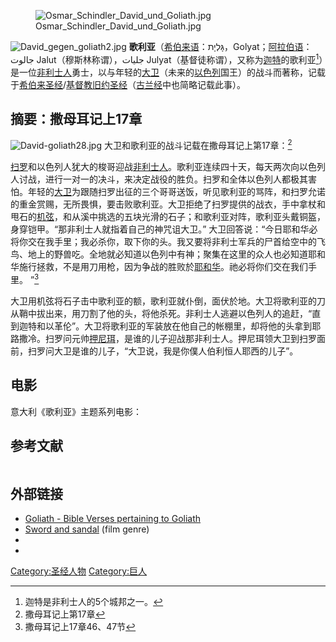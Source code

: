 {{Expand|time=2008-10-15T02:34:08+00:00 }}<!-- 本调用由 {{subst:Expand/auto}} 自动产生。 -->

[[File:Osmar_Schindler_David_und_Goliath.jpg|thumb]]

[[File:David_gegen_goliath2.jpg|thumb]]
'''歌利亚'''（[[希伯来语|希伯来语]]：גָּלְיָת，Golyat；[[阿拉伯语|阿拉伯语]]：جالوت Jalut（穆斯林称谓），جليات Julyat（基督徒称谓），又称为[[迦特|迦特]]的歌利亚<ref>迦特是非利士人的5个城邦之一。</ref>）是一位[[非利士人|非利士人]]勇士，以与年轻的[[大卫王|大卫]]（未来的[[以色列|以色列]]国王）的战斗而著称，记载于[[希伯来圣经|希伯来圣经]]/[[旧约圣经|基督教旧约圣经]]（[[古兰经|古兰经]]中也简略记载此事）。

== 摘要：撒母耳记上17章 ==
[[File:David-goliath28.jpg|thumbnail]]
大卫和歌利亚的战斗记载在撒母耳记上第17章：<ref>撒母耳记上第17章</ref>

[[扫罗|扫罗]]和以色列人犹大的梭哥迎战[[非利士人|非利士人]]。歌利亚连续四十天，每天两次向以色列人讨战，进行一对一的决斗，来决定战役的胜负。扫罗和全体以色列人都极其害怕。年轻的[[大卫|大卫]]为跟随扫罗出征的三个哥哥送饭，听见歌利亚的骂阵，和扫罗允诺的重金赏赐，无所畏惧，要击败歌利亚。大卫拒绝了扫罗提供的战衣，手中拿杖和甩石的[[机弦|机弦]]，和从溪中挑选的五块光滑的石子；和歌利亚对阵，歌利亚头戴铜盔，身穿铠甲。“那非利士人就指着自己的神咒诅大卫。” 大卫回答说：“今日耶和华必将你交在我手里；我必杀你，取下你的头。我又要将非利士军兵的尸首给空中的飞鸟、地上的野兽吃。全地就必知道以色列中有神；聚集在这里的众人也必知道耶和华施行拯救，不是用刀用枪，因为争战的胜败於[[耶和华|耶和华]]。祂必将你们交在我们手里。 ”<ref>撒母耳记上17章46、47节</ref> 

大卫用机弦将石子击中歌利亚的额，歌利亚就仆倒，面伏於地。大卫将歌利亚的刀从鞘中拔出来，用刀割了他的头，将他杀死。非利士人逃避以色列人的追赶，“直到迦特和以革伦”。大卫将歌利亚的军装放在他自己的帐棚里，却将他的头拿到耶路撒冷。扫罗问元帅[[押尼珥|押尼珥]]，是谁的儿子迎战那非利士人。押尼珥领大卫到扫罗面前，扫罗问大卫是谁的儿子，“大卫说，我是你僕人伯利恒人耶西的儿子”。

== 电影 ==
意大利《歌利亚》主题系列电影：

== 参考文献 ==
<div class="references-small" style="-moz-column-count:2; column-count:2;">
<references />
</div>

== 外部链接 ==
* [http://www.allaboutgod.com/truth-topics/goliath.htm Goliath - Bible Verses pertaining to Goliath] {{Wayback|url=http://www.allaboutgod.com/truth-topics/goliath.htm |date=20080719183043 }}
* [[Sword_and_sandal|Sword and sandal]] (film genre)
* {{imdb title|id=0953985|title=Animated David & Goliath}}
* {{imdb title|id=0457601|title=One Smooth Stone (David and Goliath)}}

{{Authority control}}

[[Category:圣经人物|Category:圣经人物]]
[[Category:巨人|Category:巨人]]
